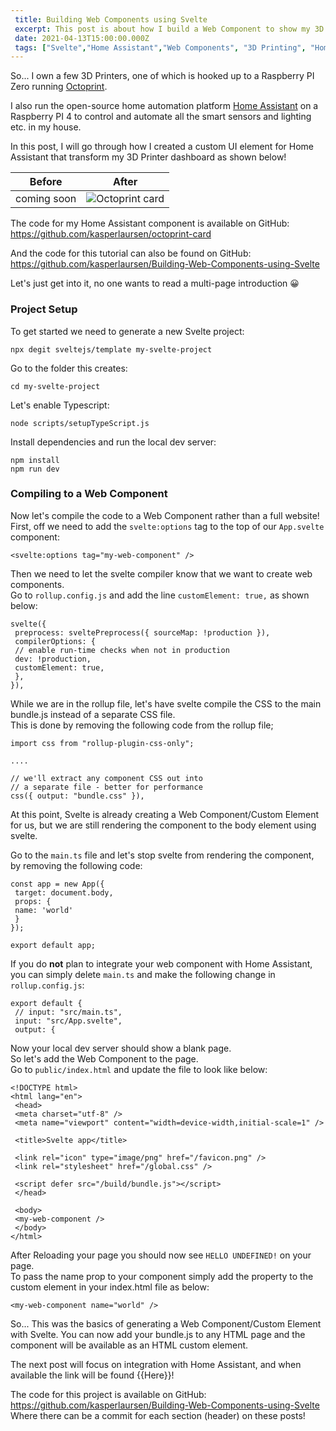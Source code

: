 ```yaml
---
 title: Building Web Components using Svelte
 excerpt: This post is about how I build a Web Component to show my 3D Printer stats in my Home Automation dashboard.
 date: 2021-04-13T15:00:00.000Z
 tags: ["Svelte","Home Assistant","Web Components", "3D Printing", "Home Automation"]
---
```


So... I own a few 3D Printers, one of which is hooked up to a Raspberry PI Zero running [Octoprint](https://github.com/OctoPrint/OctoPrint).

I also run the open-source home automation platform [Home Assistant](https://www.home-assistant.io/) on a Raspberry PI 4 to control and automate all the smart sensors and lighting etc. in my house.

In this post, I will go through how I created a custom UI element for Home Assistant that transform my 3D Printer dashboard as shown below!

| Before      | After                                                                                                                   |
| ----------- | ----------------------------------------------------------------------------------------------------------------------- |
| coming soon | ![Octoprint card](https://user-images.githubusercontent.com/8472619/114276747-50ce5180-9a28-11eb-99d5-2f921a8aba67.png) |

The code for my Home Assistant component is available on GitHub: https://github.com/kasperlaursen/octoprint-card

And the code for this tutorial can also be found on GitHub: https://github.com/kasperlaursen/Building-Web-Components-using-Svelte

Let's just get into it, no one wants to read a multi-page introduction 😀

### Project Setup

To get started we need to generate a new Svelte project:

```
npx degit sveltejs/template my-svelte-project
```

Go to the folder this creates:

```
cd my-svelte-project
```

Let's enable Typescript:

```
node scripts/setupTypeScript.js
```

Install dependencies and run the local dev server:

```
npm install
npm run dev
```

### Compiling to a Web Component

Now let's compile the code to a Web Component rather than a full website!  
First, off we need to add the `svelte:options` tag to the top of our `App.svelte` component:

```
<svelte:options tag="my-web-component" />
```

Then we need to let the svelte compiler know that we want to create web components.  
Go to `rollup.config.js` and add the line `customElement: true,` as shown below:

```diffs
svelte({
 preprocess: sveltePreprocess({ sourceMap: !production }),
 compilerOptions: {
 // enable run-time checks when not in production
 dev: !production,
 customElement: true,
 },
}),

```

While we are in the rollup file, let's have svelte compile the CSS to the main bundle.js instead of a separate CSS file.  
This is done by removing the following code from the rollup file;

```
import css from "rollup-plugin-css-only";

....

// we'll extract any component CSS out into
// a separate file - better for performance
css({ output: "bundle.css" }),

```

At this point, Svelte is already creating a Web Component/Custom Element for us, but we are still rendering the component to the body element using svelte.

Go to the `main.ts` file and let's stop svelte from rendering the component, by removing the following code:

```
const app = new App({
 target: document.body,
 props: {
 name: 'world'
 }
});

export default app;
```

If you do **not** plan to integrate your web component with Home Assistant, you can simply delete `main.ts` and make the following change in `rollup.config.js`:

```
export default {
 // input: "src/main.ts",
 input: "src/App.svelte",
 output: {
```

Now your local dev server should show a blank page.  
So let's add the Web Component to the page.  
Go to `public/index.html` and update the file to look like below:

```
<!DOCTYPE html>
<html lang="en">
 <head>
 <meta charset="utf-8" />
 <meta name="viewport" content="width=device-width,initial-scale=1" />

 <title>Svelte app</title>

 <link rel="icon" type="image/png" href="/favicon.png" />
 <link rel="stylesheet" href="/global.css" />

 <script defer src="/build/bundle.js"></script>
 </head>

 <body>
 <my-web-component />
 </body>
</html>

```

After Reloading your page you should now see `HELLO UNDEFINED!` on your page.  
To pass the name prop to your component simply add the property to the custom element in your index.html file as below:

```
<my-web-component name="world" />
```

So... This was the basics of generating a Web Component/Custom Element with Svelte. You can now add your bundle.js to any HTML page and the component will be available as an HTML custom element.

The next post will focus on integration with Home Assistant, and when available the link will be found {{Here}}!

The code for this project is available on GitHub: https://github.com/kasperlaursen/Building-Web-Components-using-Svelte  
Where there can be a commit for each section (header) on these posts!
